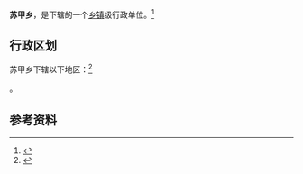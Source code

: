 {{中国乡级行政区|53/06/02/210/000}}

'''苏甲乡'''，是{{PRC admin/fullname|53/06/02/210/000|3}}下辖的一个[[乡镇|乡镇]]级行政单位。<ref>{{PRC admin/ref sgc|{{PRC admin/parent|53/06/02/210/000}}}}</ref>

== 行政区划 ==

苏甲乡下辖以下地区：<ref>{{PRC admin/ref sgc|53/06/02/210/000}}</ref>

{{PRC admin/children|53/06/02/210/000}}。

== 参考资料 ==

{{reflist}}

{{行政区划小作品}}
{{PRC admin/navcat|53/06/02/210/000}}